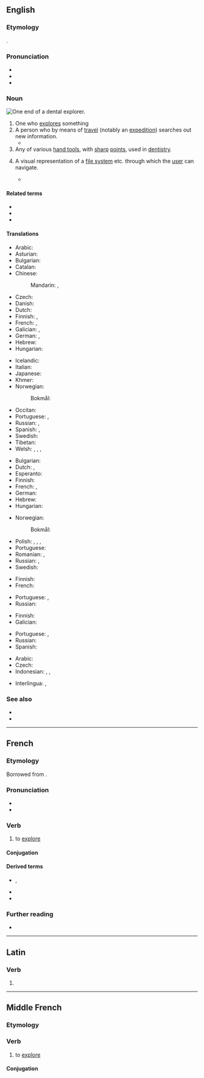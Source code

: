 {{also|Explorer}}
==English==
{{wikipedia|explorer (disambiguation)}}
{{wikipedia}}

===Etymology===
{{affix|en|explore|-er|id2=agent noun}}.

===Pronunciation===
* {{IPA|en|/ɛkˈsplɔːɹə(ɹ)/}}
* {{audio|en|en-us-explorer.ogg|Audio (US)}}
* {{rhymes|en|ɔːɹə(ɹ)|s=3}}

===Noun===
[[File:Dentalexplorer01croppedfiltered.jpg|thumb|upright|One end of a dental explorer.]]
{{en-noun}}

# One who [[explore]]s something
# A person who by means of [[travel]] (notably an [[expedition]]) searches out new information.
#*{{quote-video game|en||developer={{w|BioWare}}|title={{w|Mass Effect (video game)|Mass Effect}}|location=Redwood City|publisher=Electronic Arts|year=2008|platform=PC|scene=Rachni Codex entry|isbn=9780784546642|oclc=246633669|passage=Though now extinct, the rachni once threatened every species in Citadel space. Over 2000 years ago, '''explorers''' foolishly opened a mass relay to a previously-unknown system and encountered something never seen before or since: a species of spacefaring insects guided by a hive-mind intelligence.}}
# Any of various [[hand tool]]s, with [[sharp]] [[point]]s, used in [[dentistry]].
# {{lb|en|computing|graphical user interface}} A visual representation of a [[file system]] etc. through which the [[user]] can navigate.
#* {{quote-book|en|year=2007|author=Mark Minasi, John Paul Mueller|title=Mastering Windows Vista Business: Ultimate, Business, and Enterprise|text=For example, Vista includes a document '''explorer''' that shows just the documents in a location without considering all of the other files that might appear there.}}

====Related terms====
* {{l|en|exploration}}
* {{l|en|explorative}}
* {{l|en|exploratory}}

====Translations====
{{trans-top|person who explores}}
* Arabic: {{t|ar|مُسْتَكْشِف}}
* Asturian: {{t|ast|esplorador|m}}
* Bulgarian: {{t|bg|изсле́довател|m}}
* Catalan: {{t|ca|explorador|m}}
* Chinese:
*: Mandarin: {{t+|cmn|探險者|sc=Hani}}, {{t+|cmn|探险者|tr=tànxiǎnzhě|sc=Hani}}
* Czech: {{t+|cs|průzkumník|m}}
* Danish: {{t|da|udforsker|c}}
* Dutch: {{t+|nl|verkenner|m}}
* Finnish: {{t+|fi|tutkija}}, {{t+|fi|tutkimusmatkailija}}
* French: {{t+|fr|explorateur|m}}, {{t+|fr|exploratrice|f}}
* Galician: {{t|gl|explorador|m}}, {{t|gl|exploradora|f}}
* German: {{t+|de|Forscher|m}}, {{t+|de|Forscherin|f}}
* Hebrew: {{t+|he|חוקר|m|tr=khokér}}
* Hungarian: {{t+|hu|felfedező}}
{{trans-mid}}
* Icelandic: {{t+|is|landkönnuður|m}}
* Italian: {{t+|it|esploratore|m}}
* Japanese: {{t+|ja|探検家|tr=たんけんか, tankenka|sc=Jpan}}
* Khmer: {{t|km|អ្នករុករក}}
* Norwegian:
*: Bokmål: {{t|nb|utforsker|m}}
* Occitan: {{t+|oc|explorator|m}}
* Portuguese: {{t+|pt|explorador|m}}, {{t+|pt|exploradora|f}}
* Russian: {{t+|ru|иссле́дователь|m}}, {{t+|ru|иссле́довательница|f}}
* Spanish: {{t+|es|explorador|m}}, {{t+|es|exploradora|f}}
* Swedish: {{t+|sv|utforskare|c}}
* Tibetan: {{t|bo|ཉུལ་བ་འདོད}}
* Welsh: {{t|cy|anturwr|m}}, {{t|cy|anturwres|f}}, {{t|cy|fforiwr|m}}, {{t|cy|fforiwres|m}}
{{trans-bottom}}

{{trans-top|person who by expedition seeks new information}}
* Bulgarian: {{t|bg|изсле́довател|m}}
* Dutch: {{t+|nl|ontdekker}}, {{t+|nl|ontdekkingsreiziger|m}}
* Esperanto: {{t|eo|esploristo}}
* Finnish: {{t+|fi|tutkimusmatkailija}}
* French: {{t+|fr|explorateur|m}}, {{t+|fr|exploratrice|f}}
* German: {{t+|de|Entdecker|m}}
* Hebrew: {{t+|he|חוקר|m|tr=khokér}}
* Hungarian: {{t+|hu|felfedező}}
{{trans-mid}}
* Norwegian:
*: Bokmål: {{t|nb|utforsker|m}}
* Polish: {{t+|pl|odkrywca|m}}, {{t|pl|odkrywczyni|f}}, {{t+|pl|badacz|m}}, {{t+|pl|badaczka|f}}
* Portuguese: {{t+|pt|explorador|m}}
* Romanian: {{t+|ro|explorator|m}}, {{t+|ro|exploratoare|f}}
* Russian: {{t+|ru|иссле́дователь|m}}, {{t+|ru|иссле́довательница|f}}
* Swedish: {{t+|sv|upptäcktsresande|c}}
{{trans-bottom}}

{{trans-top|any of various tools in dentistry}}
* Finnish: {{t+|fi|koetin}}
* French: {{t+|fr|sonde|f}}
{{trans-mid}}
* Portuguese: {{t|pt|sonda exploradora|f}}, {{t|pt|explorador dental|m}}
* Russian: {{qualifier|зубной}} {{t+|ru|зонд|m}}
{{trans-bottom}}

{{trans-top|computing, graphic user interface}}
* Finnish: {{t+|fi|selain}}
* Galician: {{t|gl|explorador|m}}
{{trans-mid}}
* Portuguese: {{t+|pt|explorador|m}}, {{t+|pt|navegador|m}}
* Russian: {{t+|ru|проводник|m}}
* Spanish: {{t+|es|explorador|m}}
{{trans-bottom}}

{{checktrans-top}}
* Arabic: {{t|ar|رَحّلَة}}
* Czech: {{t+|cs|průzkumník|m}}
* Indonesian: {{t+check|id|selidik|alt=penyelidik}}, {{t+check|id|teliti|alt=peneliti}}, {{t+check|id|jelajah|alt=penjelajah}}
{{trans-mid}}
* Interlingua: {{t-check|ia|explorator|m}}, {{t-check|ia|exploratrice|f}}
{{trans-bottom}}

===See also===
* {{l|en|ranger}}
* {{l|en|scout}}

{{C|en|People|Dentistry|Tools}}

----

==French==

===Etymology===
Borrowed from {{bor|fr|la|explōrō|explōrāre, explōrō}}.

===Pronunciation===
* {{fr-IPA}}
* {{audio|fr|Fr-explorer.ogg|Audio}}

===Verb===
{{fr-verb}}

# to [[explore]]

====Conjugation====
{{fr-conj-auto}}

====Derived terms====
* {{l|fr|explorateur}}, {{l|fr|exploratrice}}
* {{l|fr|exploration}}
* {{l|fr|machine à explorer le temps}}

===Further reading===
* {{R:TLFi}}

----

==Latin==

===Verb===
{{la-verb-form|explōrer}}

# {{inflection of|la|explōrō||1|s|pres|pasv|subj}}

----

==Middle French==

===Etymology===
{{der|frm|la|explōrō}}

===Verb===
{{head|frm|verb}}

# to [[explore]]

====Conjugation====
{{frm-conj-er|explor}}